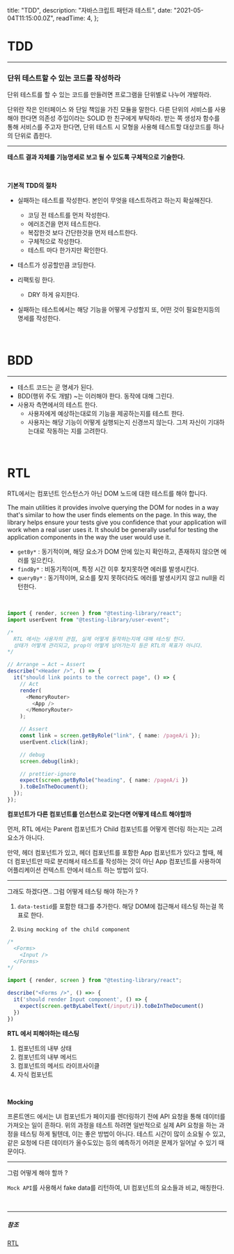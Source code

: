 
  title: "TDD",
  description: "자바스크립트 패턴과 테스트",
  date: "2021-05-04T11:15:00.0Z",
  readTime: 4,
};


<div style={{  marginTop: "4rem", fontFamily: "Poppins, NotoSansKR-Thin, MalgunGothic", fontSize: '11pt', lineHeight: '22pt', letterSpacing: '.8px'}}>

# TDD

<hr />

<h3 style={{ fontFamily: "SeoulNamsanL" }}>
  단위 테스트할 수 있는 코드를 작성하라
</h3>

단위 테스트를 할 수 있는 코드를 만들려면 프로그램을 단위별로 나누어 개발하라.

단위란 작은 인터페이스 와 단일 책임을 가진 모듈을 말한다. 다른 단위의 서비스를 사용해야 한다면 의존성 주입이라는 SOLID 한 친구에게 부탁하라.
받는 쪽 생성자 함수를 통해 서비스를 주고자 한다면, 단위 테스트 시 모형을 사용해 테스트할 대상코드를 하나의 단위로 좁힌다.

<hr />

**테스트 결과 자체를 기능명세로 보고 될 수 있도록 구체적으로 기술한다.**

<br />

**기본적 TDD의 절차**

- 실패하는 테스트를 작성한다. 본인이 무엇을 테스트하려고 하는지 확실해진다.

  - 코딩 전 테스트를 먼저 작성한다.
  - 에러조건을 먼저 테스트한다.
  - 복잡한것 보다 간단한것을 먼저 테스트한다.
  - 구체적으로 작성한다.
  - 테스트 마다 한가지만 확인한다.

- 테스트가 성공할만큼 코딩한다.
- 리팩토링 한다.

  - DRY 하게 유지한다.

- 실패하는 테스트에서는 해당 기능을 어떻게 구성할지 또, 어떤 것이 필요한지등의 명세를 작성한다.

<br />

# BDD

<hr />

- 테스트 코드는 곧 명세가 된다.
- BDD(행위 주도 개발) ~는 이러해야 한다. 동작에 대해 그린다.
- 사용자 측면에서의 테스트 한다.
  - 사용자에게 예상하는대로의 기능을 제공하는지를 테스트 한다.
  - 사용자는 해당 기능이 어떻게 실행되는지 신경쓰지 않는다. 그저 자신이 기대하는대로 작동하는 지를 고려한다.

<br />

# RTL

RTL에서는 컴포넌트 인스턴스가 아닌 DOM 노드에 대한 테스트를 해야 합니다.

<div style={{ 
  fontFamily: 'Poppins, "SeoulNamsanL"',   
  borderRadius: '4px',
  lineHeight: '1.9rem',
  maxWidth: '100%',
  fontSize: '0.965rem',
  fontWeight: '100',
  position: 'relative',
  padding: '2rem 1rem'}}>

The main utilities it provides involve querying the DOM for nodes in a way that's similar to how the user finds elements on the page. In this way, the library helps ensure your tests give you confidence that your application will work when a real user uses it.
It should be generally useful for testing the application components in the way the user would use it.

</div>

- `getBy*` : 동기적이며, 해당 요소가 DOM 안에 있는지 확인하고, 존재하지 않으면 에러를 일으킨다.
- `findBy*` : 비동기적이며, 특정 시간 이후 찾지못하면 에러를 발생시킨다.
- `queryBy*` : 동기적이며, 요소를 찾지 못하더라도 에러를 발생시키지 않고 null을 리턴한다.

<br />

<div className="blog-post">

```ts
import { render, screen } from "@testing-library/react";
import userEvent from "@testing-library/user-event";

/*
  RTL 에서는 사용자의 관점, 실제 어떻게 동작하는지에 대해 테스팅 한다.
  상태가 어떻게 관리되고, prop이 어떻게 넘어가는지 등은 RTL의 목표가 아니다.
*/

// Arrange → Act → Assert
describe("<Header />", () => {
  it("should link points to the correct page", () => {
    // Act
    render(
      <MemoryRouter>
        <App />
      </MemoryRouter>
    );

    // Assert
    const link = screen.getByRole("link", { name: /pageA/i });
    userEvent.click(link);

    // debug
    screen.debug(link);

    // prettier-ignore
    expect(screen.getByRole("heading", { name: /pageA/i })
    ).toBeInTheDocument();
  });
});
```

</div>

**컴포넌트가 다른 컴포넌트를 인스턴스로 갖는다면 어떻게 테스트 해야할까**

먼저, RTL 에서는 Parent 컴포넌트가 Child 컴포넌트를 어떻게 렌더링 하는지는 고려 요소가 아니다.

만약, 헤더 컴포넌트가 있고, 헤더 컴포넌트를 포함한 App 컴포넌트가 있다고 할때, 헤더 컴포넌트만 따로 분리해서 테스트를 작성하는 것이 아닌 App 컴포넌트를 사용하여
어플리케이션 컨텍스트 안에서 테스트 하는 방법이 있다.

<hr />

그래도 하겠다면.. 그럼 어떻게 테스팅 해야 하는가 ?

1. `data-testid`를 포함한 태그를 추가한다. 해당 DOM에 접근해서 테스팅 하는걸 목표로 한다.

2. `Using mocking of the child component`

<div className="blog-post">

</div>

```ts
/*
  <Forms>
    <Input />
  </Forms>
*/

import { render, screen } from "@testing-library/react";

describe("<Forms />", () =>> {
  it('should render Input component', () => {
    expect(screen.getByLabelText(/input/i)).toBeInTheDocument()
  })
})

```

**RTL 에서 피해야하는 테스팅**

1. 컴포넌트의 내부 상태
2. 컴포넌트의 내부 메서드
3. 컴포넌트의 메서드 라이프사이클
4. 자식 컴포넌트

<br />

**Mocking**

프론트엔드 에서는 UI 컴포넌트가 페이지를 렌더링하기 전에 API 요청을 통해 데이터를 가져오는 일이 흔하다.
위의 과정을 테스트 하려면 일반적으로 실제 API 요청을 하는 과정을 테스팅 하게 될텐데, 이는 좋은 방법이 아니다.
테스트 시간이 많이 소요될 수 있고, 같은 요청에 다른 데이터가 올수도있는 등의 예측하기 어려운 문제가 일어날 수 있기 때문이다.

<hr />

그럼 어떻게 해야 할까 ?

`Mock API`를 사용해서 fake data를 리턴하여, UI 컴포넌트의 요소들과 비교, 매칭한다.

</div>

<br />

<hr
  style={{
    width: "15px",
    border: "0.325px solid gray",
    marginTop: "1.125rem",
    marginBottom: "1.125rem",
  }}
/>

##### 참조

[RTL](https://jkettmann.com/beginners-guide-to-testing-react)
